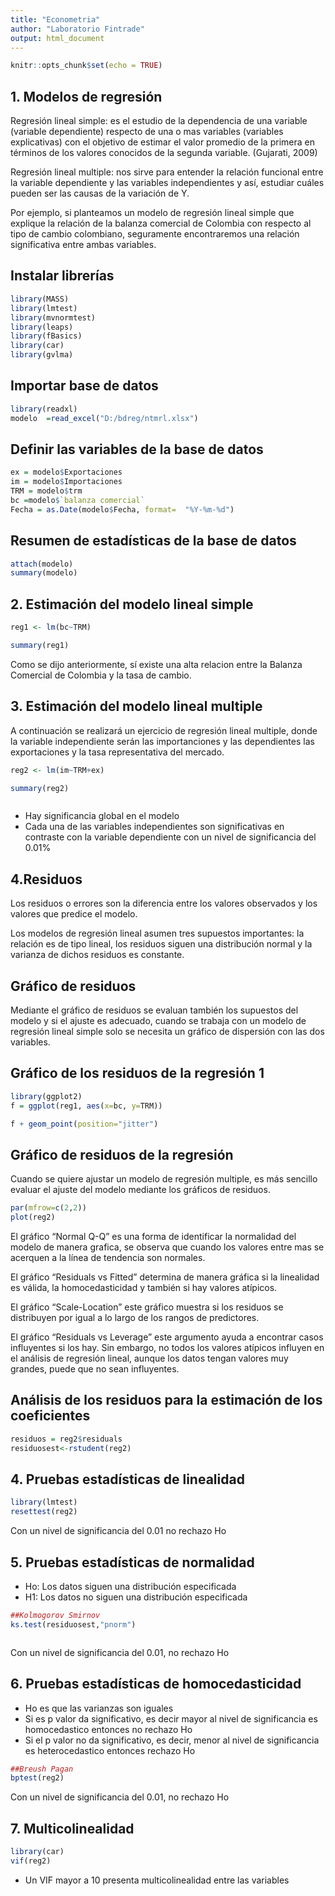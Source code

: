 ---
title: "Econometria"
author: "Laboratorio Fintrade"
output: html_document
---

```{r setup, include=FALSE}
knitr::opts_chunk$set(echo = TRUE)
```

## 1. Modelos de regresión 

Regresión lineal simple: es el  estudio de la dependencia de una variable (variable dependiente) respecto de una o mas variables (variables explicativas) con el objetivo de estimar el valor promedio  de la primera en términos de los valores conocidos de la segunda variable. (Gujarati, 2009)

Regresión lineal multiple:  nos sirve para entender la relación funcional entre la variable dependiente y las variables independientes y así, estudiar cuáles pueden ser las causas de la variación de Y.

Por ejemplo, si planteamos un modelo de regresión lineal simple que explique la relación de la balanza comercial de Colombia con respecto al tipo de cambio colombiano, seguramente encontraremos una relación significativa entre ambas variables. 

## Instalar librerías

```{r instalar librerias, message=FALSE, results='hide',warning=FALSE}
library(MASS)
library(lmtest)
library(mvnormtest)
library(leaps)
library(fBasics)
library(car)
library(gvlma)

```

## Importar base de datos 

```{r importar base, message=FALSE, warning=FALSE}
library(readxl)
modelo  =read_excel("D:/bdreg/ntmrl.xlsx")
```

## Definir las variables de la base de datos
```{r definir variables, message=FALSE}

ex = modelo$Exportaciones
im = modelo$Importaciones
TRM = modelo$trm
bc =modelo$`balanza comercial`
Fecha = as.Date(modelo$Fecha, format=  "%Y-%m-%d")
```


## Resumen de estadísticas de la base de datos
```{r resumen de estadisticas, message=FALSE}
attach(modelo)
summary(modelo)


```

##  2. Estimación del modelo lineal simple
```{r modelo 1, message=FALSE}

reg1 <- lm(bc~TRM)

summary(reg1)

```

Como se dijo anteriormente, sí existe una alta relacion entre la Balanza Comercial de Colombia y la tasa de cambio. 




## 3. Estimación del modelo lineal multiple

A continuación se realizará un ejercicio de regresión lineal multiple, donde la variable independiente serán las importanciones y las dependientes las exportaciones y la tasa representativa del mercado.
```{r modelo 2, message=FALSE}

reg2 <- lm(im~TRM+ex)

summary(reg2)



```

- Hay significancia global en el modelo
- Cada una de las variables independientes son significativas en contraste con la variable dependiente con un nivel de significancia del 0.01%
 
## 4.Residuos

Los residuos o errores son la diferencia entre los valores observados y los valores que predice el modelo.

Los modelos de regresión lineal asumen tres supuestos importantes: la relación es de tipo lineal, los residuos siguen una distribución normal  y la varianza de dichos residuos es constante.

## Gráfico de residuos

Mediante el gráfico de residuos se evaluan también los supuestos del modelo y si el ajuste es adecuado, cuando se trabaja con un modelo de regresión lineal simple solo se necesita un gráfico de dispersión con las dos variables.


## Gráfico de los residuos de la regresión  1
```{r graficos de residuos reg1, message=FALSE}

library(ggplot2)
f = ggplot(reg1, aes(x=bc, y=TRM)) 

f + geom_point(position="jitter")
```


## Gráfico de residuos de la regresión

Cuando se quiere ajustar un modelo de regresión multiple, es más sencillo evaluar el ajuste del modelo mediante los gráficos de residuos.

```{r graficos de residuos reg2, message=FALSE}


par(mfrow=c(2,2))
plot(reg2)


```


El gráfico "Normal Q-Q" es una forma de identificar la normalidad del modelo de manera grafica, se observa que cuando los valores entre mas se acerquen a la línea de tendencia son normales.

El gráfico "Residuals vs Fitted"  determina de manera gráfica si la linealidad es válida, la homocedasticidad y también si hay valores atípicos.

El gráfico "Scale-Location" este gráfico muestra si los residuos se distribuyen por igual a lo largo de los rangos de predictores.

El gráfico "Residuals vs Leverage" este argumento ayuda a encontrar casos influyentes si los hay. Sin embargo, no todos los valores atípicos influyen en el análisis de regresión lineal, aunque los datos tengan valores muy grandes, puede que no sean influyentes.

## Análisis de los residuos para la estimación de los coeficientes
```{r residuos, message=FALSE}
residuos = reg2$residuals
residuosest<-rstudent(reg2)

```

##  4. Pruebas estadísticas de linealidad



```{r Pruebas estadisticas de linealidad, message=FALSE}

library(lmtest)
resettest(reg2)


```

 Con un nivel de significancia del 0.01 no rechazo Ho
 
 
## 5. Pruebas estadísticas de normalidad

- Ho: Los datos siguen una distribución especificada
- H1: Los datos no siguen una distribución especificada
```{r Prueba estadisticas de normalidad, message=FALSE}



##Kolmogorov Smirnov
ks.test(residuosest,"pnorm")



```
Con un nivel de significancia del 0.01, no rechazo Ho

## 6. Pruebas estadísticas de homocedasticidad 

- Ho es que las varianzas son iguales
- Si es p valor da significativo, es decir mayor al nivel de significancia es homocedastico  entonces no rechazo Ho
- Si el p valor no da significativo, es decir, menor al nivel de significancia  es  heterocedastico  entonces rechazo Ho
```{r Prueba estadisticas de homocedasticidad, message=FALSE}
##Breush Pagan
bptest(reg2)


```

Con un nivel de significancia del 0.01, no rechazo Ho

## 7. Multicolinealidad
```{r multicolinealidad, message=FALSE}

library(car)
vif(reg2)
```

- Un VIF mayor a 10 presenta multicolinealidad entre las variables